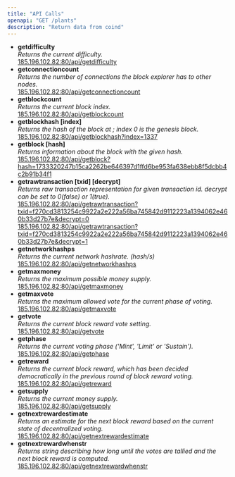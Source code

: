 ```yaml
---
title: "API Calls"
openapi: "GET /plants"
description: "Return data from coind"
---
```



- **getdifficulty**\
  _Returns the current difficulty._\
  [185.196.102.82:80/api/getdifficulty](http://xray.bluchain.xyz/api/getdifficulty)
- **getconnectioncount**\
  _Returns the number of connections the block explorer has to other nodes._\
  [185.196.102.82:80/api/getconnectioncount](http://xray.bluchain.xyz/api/getconnectioncount)
- **getblockcount**\
  _Returns the current block index._\
  [185.196.102.82:80/api/getblockcount](http://xray.bluchain.xyz/api/getblockcount)
- **getblockhash [index]**\
  _Returns the hash of the block at ; index 0 is the genesis block._\
  [185.196.102.82:80/api/getblockhash?index=1337](http://xray.bluchain.xyz/api/getblockhash?index=1337)
- **getblock [hash]**\
  _Returns information about the block with the given hash._\
  [185.196.102.82:80/api/getblock?hash=1733320247b15ca2262be646397d1ffd6be953fa638ebb8f5dcbb4c2b91b34f1](http://xray.bluchain.xyz/api/getblock?hash=1733320247b15ca2262be646397d1ffd6be953fa638ebb8f5dcbb4c2b91b34f1)
- **getrawtransaction [txid] [decrypt]**\
  _Returns raw transaction representation for given transaction id. decrypt can be set to 0(false) or 1(true)._\
  [<u>185.196.102.82:80/api/getrawtransaction?txid=f270cd3813254c9922a2e222a56ba745842d9112223a1394062e460b33d27b7e&decrypt=0</u>](http://xray.bluchain.xyz/api/getrawtransaction?txid=f270cd3813254c9922a2e222a56ba745842d9112223a1394062e460b33d27b7e&decrypt=0)\
  [185.196.102.82:80/api/getrawtransaction?txid=f270cd3813254c9922a2e222a56ba745842d9112223a1394062e460b33d27b7e&decrypt=1](http://xray.bluchain.xyz/api/getrawtransaction?txid=f270cd3813254c9922a2e222a56ba745842d9112223a1394062e460b33d27b7e&decrypt=1)
- **getnetworkhashps**\
  _Returns the current network hashrate. (hash/s)_\
  [185.196.102.82:80/api/getnetworkhashps](http://xray.bluchain.xyz/api/getnetworkhashps)
- **getmaxmoney**\
  _Returns the maximum possible money supply._\
  [185.196.102.82:80/api/getmaxmoney](http://xray.bluchain.xyz/api/getmaxmoney)
- **getmaxvote**\
  _Returns the maximum allowed vote for the current phase of voting._\
  [185.196.102.82:80/api/getmaxvote](http://xray.bluchain.xyz/api/getmaxvote)
- **getvote**\
  _Returns the current block reward vote setting._\
  [185.196.102.82:80/api/getvote](http://xray.bluchain.xyz/api/getvote)
- **getphase**\
  _Returns the current voting phase ('Mint', 'Limit' or 'Sustain')._\
  [185.196.102.82:80/api/getphase](http://xray.bluchain.xyz/api/getphase)
- **getreward**\
  _Returns the current block reward, which has been decided democratically in the previous round of block reward voting._\
  [185.196.102.82:80/api/getreward](http://xray.bluchain.xyz/api/getreward)
- **getsupply**\
  _Returns the current money supply._\
  [185.196.102.82:80/api/getsupply](http://xray.bluchain.xyz/api/getsupply)
- **getnextrewardestimate**\
  _Returns an estimate for the next block reward based on the current state of decentralized voting._\
  [185.196.102.82:80/api/getnextrewardestimate](http://xray.bluchain.xyz/api/getnextrewardestimate)
- **getnextrewardwhenstr**\
  _Returns string describing how long until the votes are tallied and the next block reward is computed._\
  [185.196.102.82:80/api/getnextrewardwhenstr](http://xray.bluchain.xyz/api/getnextrewardwhenstr)